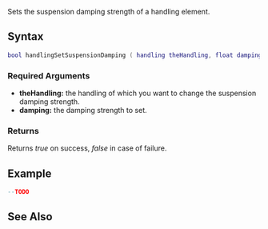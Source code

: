 
{{Server function}}
Sets the suspension damping strength of a handling element.

==Syntax==
<syntaxhighlight lang="lua">
bool handlingSetSuspensionDamping ( handling theHandling, float damping )
</syntaxhighlight>

===Required Arguments===
*'''theHandling:''' the handling of which you want to change the suspension damping strength.
*'''damping:''' the damping strength to set.

===Returns===
Returns ''true'' on success, ''false'' in case of failure.

==Example==
<syntaxhighlight lang="lua">
--TODO
</syntaxhighlight>

==See Also==
{{Handling_functions}}